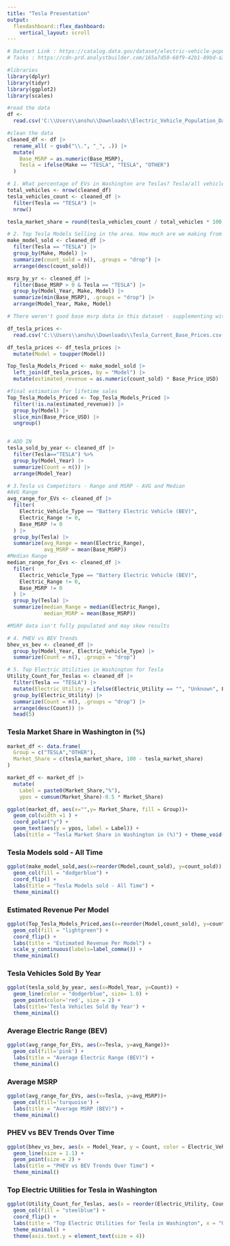 ---
title: "Tesla Presentation"
output: 
  flexdashboard::flex_dashboard:
    vertical_layout: scroll
---


```{r}
# Dataset Link : https://catalog.data.gov/dataset/electric-vehicle-population-data
# Tasks : https://cdn-prd.analystbuilder.com/165a7d50-68f9-42b1-89bd-a35d041acf8c/Tesla%20Executive%20Briefing.txt

#libraries
library(dplyr)
library(tidyr)
library(ggplot2)
library(scales)

#read the data
df <-
  read.csv('C:\\Users\\anshu\\Downloads\\Electric_Vehicle_Population_Data.csv')

#clean the data
cleaned_df <- df |>
  rename_all( ~ gsub("\\.", "_", .)) |>
  mutate(
    Base_MSRP = as.numeric(Base_MSRP),
    Tesla = ifelse(Make == "TESLA", "TESLA", "OTHER")
  )

# 1. What percentage of EVs in Washington are Teslas? Tesla/all vehicles*100
total_vehicles <- nrow(cleaned_df)
tesla_vehicles_count <- cleaned_df |>
  filter(Tesla == "TESLA") |>
  nrow()

tesla_market_share = round(tesla_vehicles_count / total_vehicles * 100, 1)

# 2. Top Tesla Models Selling in the area. How much are we making from these models?
make_model_sold <- cleaned_df |>
  filter(Tesla == "TESLA") |>
  group_by(Make, Model) |>
  summarize(count_sold = n(), .groups = "drop") |>
  arrange(desc(count_sold))

msrp_by_yr <- cleaned_df |>
  filter(Base_MSRP > 0 & Tesla == "TESLA") |>
  group_by(Model_Year, Make, Model) |>
  summarize(min(Base_MSRP), .groups = "drop") |>
  arrange(Model_Year, Make, Model)

# There weren't good base msrp data in this dataset - supplementing with online data

df_tesla_prices <-
  read.csv('C:\\Users\\anshu\\Downloads\\Tesla_Current_Base_Prices.csv')

df_tesla_prices <- df_tesla_prices |>
  mutate(Model = toupper(Model))

Top_Tesla_Models_Priced <- make_model_sold |>
  left_join(df_tesla_prices, by = "Model") |>
  mutate(estimated_revenue = as.numeric(count_sold) * Base_Price_USD)

#final estimation for lifetime sales
Top_Tesla_Models_Priced <- Top_Tesla_Models_Priced |>
  filter(!is.na(estimated_revenue)) |>
  group_by(Model) |>
  slice_min(Base_Price_USD) |>
  ungroup()


# ADD IN
tesla_sold_by_year <- cleaned_df |>
  filter(Tesla=="TESLA") %>% 
  group_by(Model_Year) |>
  summarize(Count = n()) |>
  arrange(Model_Year)

# 3.Tesla vs Competitors - Range and MSRP - AVG and Median
#AVG Range
avg_range_for_EVs <- cleaned_df |>
  filter(
    Electric_Vehicle_Type == "Battery Electric Vehicle (BEV)",
    Electric_Range != 0,
    Base_MSRP != 0
  ) |>
  group_by(Tesla) |>
  summarize(avg_Range = mean(Electric_Range),
            avg_MSRP = mean(Base_MSRP))
#Median Range
median_range_for_Evs <- cleaned_df |>
  filter(
    Electric_Vehicle_Type == "Battery Electric Vehicle (BEV)",
    Electric_Range != 0,
    Base_MSRP != 0
  ) |>
  group_by(Tesla) |>
  summarize(median_Range = median(Electric_Range),
            median_MSRP = mean(Base_MSRP))

#MSRP data isn't fully populated and may skew results

# 4. PHEV vs BEV Trends
bhev_vs_bev <- cleaned_df |>
  group_by(Model_Year, Electric_Vehicle_Type) |>
  summarize(Count = n(), .groups = "drop")

# 5. Top Electric Utilities in Washington for Tesla
Utility_Count_for_Teslas <- cleaned_df |>
  filter(Tesla == "TESLA") |>
  mutate(Electric_Utility = ifelse(Electric_Utility == "", "Unknown", Electric_Utility)) |>
  group_by(Electric_Utility) |>
  summarize(Count = n(), .groups = "drop") |>
  arrange(desc(Count)) |>
  head(5)
```


### Tesla Market Share in Washington in (%)
```{r}
market_df <- data.frame(
  Group = c("TESLA","OTHER"),
  Market_Share = c(tesla_market_share, 100 - tesla_market_share)
)

market_df <- market_df |> 
  mutate(
    Label = paste0(Market_Share,"%"),
    ypos = cumsum(Market_Share)-0.5 * Market_Share)

ggplot(market_df, aes(x="",y= Market_Share, fill = Group))+
  geom_col(width =1 ) + 
  coord_polar("y") + 
  geom_text(aes(y = ypos, label = Label)) +
  labs(title = "Tesla Market Share in Washington in (%)") + theme_void()
```

### Tesla Models sold - All Time
```{r}
ggplot(make_model_sold,aes(x=reorder(Model,count_sold), y=count_sold)) +
  geom_col(fill = "dodgerblue") +
  coord_flip() +
  labs(title = "Tesla Models sold - All Time") + 
  theme_minimal()
```

### Estimated Revenue Per Model
```{r}
ggplot(Top_Tesla_Models_Priced,aes(x=reorder(Model,count_sold), y=count_sold)) +
  geom_col(fill = "lightgreen") +
  coord_flip() +
  labs(title = "Estimated Revenue Per Model") + 
  scale_y_continuous(labels=label_comma()) +
  theme_minimal()
```

### Tesla Vehicles Sold By Year
```{r}
ggplot(tesla_sold_by_year, aes(x=Model_Year, y=Count)) +
  geom_line(color = "dodgerblue", size= 1.0) + 
  geom_point(color='red', size = 2) +
  labs(title='Tesla Vehicles Sold By Year') +
  theme_minimal()
```

### Average Electric Range (BEV)
```{r}
ggplot(avg_range_for_EVs, aes(x=Tesla, y=avg_Range))+
  geom_col(fill='pink') + 
  labs(title = "Average Electric Range (BEV)") +
  theme_minimal()
```

### Average MSRP
``` {r}
ggplot(avg_range_for_EVs, aes(x=Tesla, y=avg_MSRP))+
  geom_col(fill='turquoise') + 
  labs(title = "Average MSRP (BEV)") +
  theme_minimal()
```

### PHEV vs BEV Trends Over Time
```{r}
ggplot(bhev_vs_bev, aes(x = Model_Year, y = Count, color = Electric_Vehicle_Type)) +
  geom_line(size = 1.1) +
  geom_point(size = 2) +
  labs(title = "PHEV vs BEV Trends Over Time") +
  theme_minimal()
```

### Top Electric Utilities for Tesla in Washington
```{r}
ggplot(Utility_Count_for_Teslas, aes(x = reorder(Electric_Utility, Count), y = Count)) +
  geom_col(fill = "steelblue") +
  coord_flip() +
  labs(title = "Top Electric Utilities for Tesla in Washington", x = "Utility", y = "Tesla Count") +
  theme_minimal() +
  theme(axis.text.y = element_text(size = 4))
```
